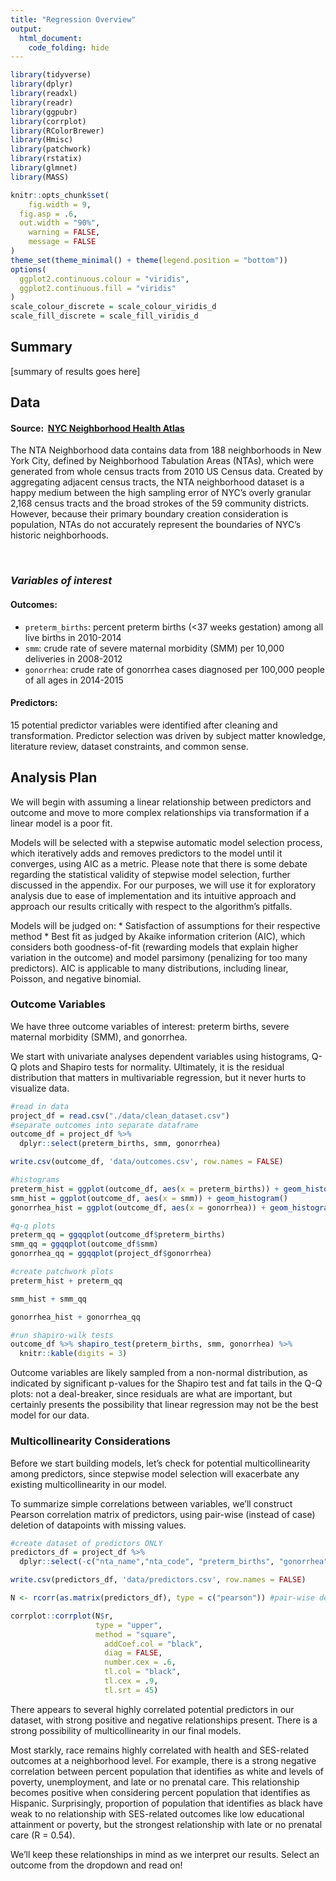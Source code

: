 ```yaml
---
title: "Regression Overview"
output: 
  html_document:
    code_folding: hide
---
```


```r
library(tidyverse)
library(dplyr)
library(readxl)
library(readr)
library(ggpubr)
library(corrplot)
library(RColorBrewer)
library(Hmisc)
library(patchwork)
library(rstatix)
library(glmnet)
library(MASS)

knitr::opts_chunk$set(
	fig.width = 9, 
  fig.asp = .6,
  out.width = "90%",
	warning = FALSE,
	message = FALSE
)
theme_set(theme_minimal() + theme(legend.position = "bottom"))
options(
  ggplot2.continuous.colour = "viridis",
  ggplot2.continuous.fill = "viridis"
)
scale_colour_discrete = scale_colour_viridis_d
scale_fill_discrete = scale_fill_viridis_d
```
## Summary
[summary of results goes here]

## Data

#### **Source:** \ [NYC Neighborhood Health Atlas](https://www1.nyc.gov/site/doh/health/neighborhood-health/nyc-neighborhood-health-atlas.page)

The NTA Neighborhood data contains data from 188 neighborhoods in New York City, defined by Neighborhood Tabulation Areas (NTAs), which were generated from whole census tracts from 2010 US Census data. Created by aggregating adjacent census tracts, the NTA neighborhood dataset is a happy medium between the high sampling error of NYC's overly granular 2,168 census tracts and the broad strokes of the 59 community districts. However, because their primary boundary creation consideration is population, NTAs do not accurately represent the boundaries of NYC's historic neighborhoods.

&nbsp;

### *Variables of interest*
#### **Outcomes:**

- `preterm_births`: percent preterm births (<37 weeks gestation) among all live births in 2010-2014
- `smm`: crude rate of severe maternal morbidity (SMM) per 10,000 deliveries in 2008-2012
- `gonorrhea`: crude rate of gonorrhea cases diagnosed per 100,000 people of all ages in 2014-2015 

#### **Predictors:**

15 potential predictor variables were identified after cleaning and transformation. Predictor selection was driven by subject matter knowledge, literature review, dataset constraints, and common sense.

## Analysis Plan

We will begin with assuming a linear relationship between predictors and outcome and move to more complex relationships via transformation if a linear model is a poor fit. 

Models will be selected with a stepwise automatic model selection process, which iteratively adds and removes predictors to the model until it converges, using AIC as a metric. Please note that there is some debate regarding the statistical validity of stepwise model selection, further discussed in the appendix. For our purposes, we will use it for exploratory analysis due to ease of implementation and its intuitive approach and approach our results critically with respect to the algorithm's pitfalls.

Models will be judged on:
  * Satisfaction of assumptions for their respective method
  * Best fit as judged by Akaike information criterion (AIC), which considers both goodness-of-fit (rewarding models that explain higher variation in the outcome) and model parsimony (penalizing for too many predictors). AIC is applicable to many distributions, including linear, Poisson, and negative binomial.
  
### Outcome Variables

We have three outcome variables of interest: preterm births, severe maternal morbidity (SMM), and gonorrhea. 

We start with univariate analyses dependent variables using histograms, Q-Q plots and Shapiro tests for normality. Ultimately, it is the residual distribution that matters in multivariable regression, but it never hurts to visualize data.

```r
#read in data
project_df = read.csv("./data/clean_dataset.csv")
#separate outcomes into separate dataframe
outcome_df = project_df %>%
  dplyr::select(preterm_births, smm, gonorrhea)

write.csv(outcome_df, 'data/outcomes.csv', row.names = FALSE)

#histograms
preterm_hist = ggplot(outcome_df, aes(x = preterm_births)) + geom_histogram()
smm_hist = ggplot(outcome_df, aes(x = smm)) + geom_histogram()
gonorrhea_hist = ggplot(outcome_df, aes(x = gonorrhea)) + geom_histogram()

#q-q plots
preterm_qq = ggqqplot(outcome_df$preterm_births)
smm_qq = ggqqplot(outcome_df$smm)
gonorrhea_qq = ggqqplot(project_df$gonorrhea)

#create patchwork plots
preterm_hist + preterm_qq

smm_hist + smm_qq

gonorrhea_hist + gonorrhea_qq

#run shapiro-wilk tests
outcome_df %>% shapiro_test(preterm_births, smm, gonorrhea) %>%
  knitr::kable(digits = 3)
```

Outcome variables are likely sampled from a non-normal distribution, as indicated by significant p-values for the Shapiro test and fat tails in the Q-Q plots: not a deal-breaker, since residuals are what are important, but certainly presents the possibility that linear regression may not be the best model for our data.

### Multicollinearity Considerations

Before we start building models, let's check for potential multicollinearity among predictors, since stepwise model selection will exacerbate any existing multicollinearity in our model. 

To summarize simple correlations between variables, we'll construct Pearson correlation matrix of predictors, using pair-wise (instead of case) deletion of datapoints with missing values.

```r
#create dataset of predictors ONLY
predictors_df = project_df %>% 
  dplyr::select(-c("nta_name","nta_code", "preterm_births", "gonorrhea", "smm", "clinics", "community_health_centers", "non_pcmd", "clinics_and_chc_count"))

write.csv(predictors_df, 'data/predictors.csv', row.names = FALSE)

N <- rcorr(as.matrix(predictors_df), type = c("pearson")) #pair-wise deletion

corrplot::corrplot(N$r,
                   type = "upper",
                   method = "square", 
                     addCoef.col = "black", 
                     diag = FALSE, 
                     number.cex = .6,
                     tl.col = "black",
                     tl.cex = .9,
                     tl.srt = 45)
```

There appears to several highly correlated potential predictors in our dataset, with strong positive and negative relationships present. There is a strong possibility of multicollinearity in our final models. 

Most starkly, race remains highly correlated with health and SES-related outcomes at a neighborhood level. For example, there is a strong negative correlation between percent population that identifies as white and levels of poverty, unemployment, and late or no prenatal care. This relationship becomes positive when considering percent population that identifies as Hispanic. Surprisingly, proportion of population that identifies as black have weak to no relationship with SES-related outcomes like low educational attainment or poverty, but the strongest relationship with late or no prenatal care (R = 0.54). 

We'll keep these relationships in mind as we interpret our results. Select an outcome from the dropdown and read on!



